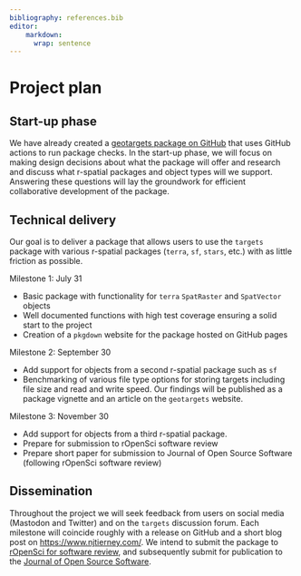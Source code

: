 ```yaml
---
bibliography: references.bib
editor:
    markdown: 
      wrap: sentence
---
```


# Project plan

## Start-up phase

<!--
Covering the planning phase, this section should provide a relatively detailed plan of how work will start on the project. This section is important because projects need to get up and running quickly.


 - [ ] Setting up collaboration platform inc. code for contributors etc.
 - [ ] Licence decisions
 - [ ] Reporting framework
-->

We have already created a [geotargets package on GitHub](https://github.com/njtierney/geotargets) that uses GitHub actions to run package checks.
In the start-up phase, we will focus on making design decisions about what the package will offer and research and discuss what r-spatial packages and object types will we support.
Answering these questions will lay the groundwork for efficient collaborative development of the package.

## Technical delivery

<!--
Covering the actual delivery of the project this section should provide at least a high-level the implementation. 

Including target dates is really important as you need to be committed and the ISC need to have a means of tracking delivery
-->

Our goal is to deliver a package that allows users to use the `targets` package with various r-spatial packages (`terra`, `sf`, `stars`, etc.) with as little friction as possible.

Milestone 1: July 31

-   Basic package with functionality for `terra` `SpatRaster` and `SpatVector` objects
-   Well documented functions with high test coverage ensuring a solid start to the project
-   Creation of a `pkgdown` website for the package hosted on GitHub pages

Milestone 2: September 30

-   Add support for objects from a second r-spatial package such as `sf`
-   Benchmarking of various file type options for storing targets including file size and read and write speed. Our findings will be published as a package vignette and an article on the `geotargets` website.

Milestone 3: November 30

-   Add support for objects from a third r-spatial package.
-   Prepare for submission to rOpenSci software review
-   Prepare short paper for submission to Journal of Open Source Software (following rOpenSci software review)

## Dissemination

<!--
Covering non-technical activities like on-going publicity, paper preparation, discussion groups etc. that might be required to facilitate successful delivery of the project.

 - [ ] Announcement post
 - [ ] Delivery blog post
 - [ ] Twitter
 - [ ] UseR!
 - [ ] ISC meetings
-->

Throughout the project we will seek feedback from users on social media (Mastodon and Twitter) and on the `targets` discussion forum.
Each milestone will coincide roughly with a release on GitHub and a short blog post on <https://www.njtierney.com/>.
We intend to submit the package to [rOpenSci for software review](https://github.com/ropensci/software-review), and subsequently submit for publication to the [Journal of Open Source Software](https://joss.theoj.org/).
